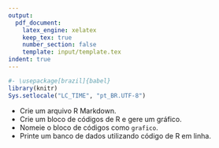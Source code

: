 ```yaml
---
output:
  pdf_document:
    latex_engine: xelatex
    keep_tex: true
    number_section: false
    template: input/template.tex
indent: true
---
```


```r
#- \usepackage[brazil]{babel}
library(knitr)
Sys.setlocale("LC_TIME", "pt_BR.UTF-8")
```

\begin{center}
\begin{Large}
Atividade 6
\end{Large}
\end{center}

\vspace{0.5cm}

- Crie um arquivo R Markdown.
- Crie um bloco de códigos de R e gere um gráfico.
- Nomeie o bloco de códigos como `grafico`.
- Printe um banco de dados utilizando código de R em linha.
